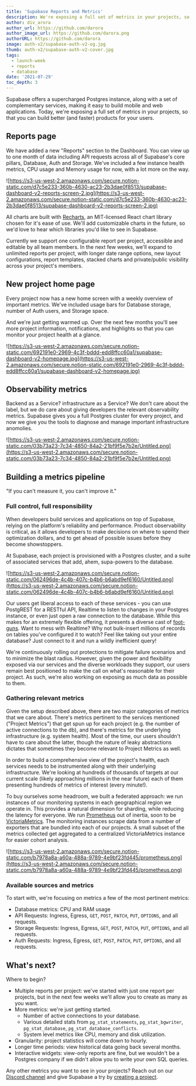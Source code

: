 ```yaml
---
title: 'Supabase Reports and Metrics'
description: We're exposing a full set of metrics in your projects, so that you can build better (and faster) products for your users.
author: div_arora
author_url: https://github.com/darora
author_image_url: https://github.com/darora.png
authorURL: https://github.com/darora
image: auth-v2/supabase-auth-v2-og.jpg
thumb: auth-v2/supabase-auth-v2-cover.jpg
tags:
  - launch-week
  - reports
  - database
date: '2021-07-29'
toc_depth: 3
---
```


Supabase offers a supercharged Postgres instance, along with a set of complementary services, making it easy to build mobile and web applications. 
Today, we're exposing a full set of metrics in your projects, so that you can build better (and faster) products for your users.

## Reports page

We have added a new "Reports" section to the Dashboard. You can view up to one month of data including 
API requests across all of Supabase's core pillars, 
Database, Auth and Storage. We've included a few instance health metrics, CPU usage and Memory usage for now, 
with a lot more on the way.

![https://s3-us-west-2.amazonaws.com/secure.notion-static.com/d7c5e233-360b-4630-ac23-2b3dae0f8513/supabase-dashboard-v2-reports-screen-2.jpg](https://s3-us-west-2.amazonaws.com/secure.notion-static.com/d7c5e233-360b-4630-ac23-2b3dae0f8513/supabase-dashboard-v2-reports-screen-2.jpg)

All charts are built with [Recharts](https://recharts.org/en-US), an MIT-licensed React chart library chosen for it's ease of use. 
We'll add customizable charts in the future, so we'd love to hear which libraries you'd like to see in Supabase. 

Currently we support one configurable report per project, accessible and editable by all team members. In the next few weeks, 
we'll expand to unlimited reports per project, with longer date range options, new layout configurations, report templates, 
stacked charts and private/public visibility across your project's members.

## New project home page

Every project now has a new home screen with a weekly overview of important metrics. We've included usage bars for Database storage, 
number of Auth users, and Storage space. 

And we're just getting warmed up. Over the next few months you'll see more project information, notifications, and highlights so 
that you can monitor your project health at a glance.

![https://s3-us-west-2.amazonaws.com/secure.notion-static.com/692191e0-2969-4c3f-bddd-edd8ffcc60a1/supabase-dashboard-v2-homepage.jpg](https://s3-us-west-2.amazonaws.com/secure.notion-static.com/692191e0-2969-4c3f-bddd-edd8ffcc60a1/supabase-dashboard-v2-homepage.jpg)

## Observability metrics

Backend as a Service? infrastructure as a Service? We don't care about the label, but we do care about giving developers the relevant
observability metrics. Supabase gives you a full Postgres cluster for every project, and now we give you the tools to diagnose and manage 
important infrastructure anomolies.

![https://s3-us-west-2.amazonaws.com/secure.notion-static.com/03b73a23-7c34-4850-84a2-21bf9f5e7b2e/Untitled.png](https://s3-us-west-2.amazonaws.com/secure.notion-static.com/03b73a23-7c34-4850-84a2-21bf9f5e7b2e/Untitled.png)

## Building a metrics pipeline

"If you can't measure it, you can't improve it."

### Full control, full responsibility

When developers build services and applications on top of Supabase, relying on the platform's reliability and performance. 
Product observability is critical, as it allows developers to make decisions on where to spend their optimization dollars, 
and to get ahead of possible issues before they become showstoppers.

At Supabase, each project is provisioned with a Postgres cluster, and a suite of associated services that add, ahem, 
supa-powers to the database. 

![https://s3-us-west-2.amazonaws.com/secure.notion-static.com/062496de-4c4b-407c-b4b6-b6abd9ef6160/Untitled.png](https://s3-us-west-2.amazonaws.com/secure.notion-static.com/062496de-4c4b-407c-b4b6-b6abd9ef6160/Untitled.png)

Our users get liberal access to each of these services - you can use PostgREST for a RESTful API, 
Realtime to listen to changes in your Postgres instance, or even just open a raw connection to the database. 
While this makes for an extremely flexible offering, it presents a diverse cast of [foot-guns](https://en.wiktionary.org/wiki/footgun). 
Want to mess with Realtime? Why not bulk-insert millions of records on tables you've configured it to watch? 
Feel like taking out your entire database? Just connect to it and run a wildly inefficient query!

We're continuously rolling out protections to mitigate failure scenarios and to minimize the blast radius. 
However, given the power and flexibility exposed via our services and the diverse workloads they support, 
our users remain best positioned to make the call on what's reasonable for their project. 
As such, we're also working on exposing as much data as possible to them.

### Gathering relevant metrics

Given the setup described above, there are two major categories of metrics that we care about. 
There's metrics pertinent to the services mentioned ("Project Metrics") that get spun up for each project 
(e.g. the number of active connections to the db), and there's metrics for the underlying infrastructure 
(e.g. system health). Most of the time, our users shouldn't have to care about the latter, 
though the nature of leaky abstractions dictates that sometimes they become relevant to Project Metrics as well.

In order to build a comprehensive view of the project's health, each services needs to be instrumented along with their 
underlying infrastructure. We're looking at hundreds of thousands of targets at our current scale 
(likely approaching millions in the near future) each of them presenting hundreds of metrics of interest (every minute!). 

To buy ourselves some headroom, we built a federated approach: we run instances of our monitoring systems in each 
geographical region we operate in. This provides a natural dimension for sharding, while reducing the latency for everyone. 
We run [Prometheus](https://prometheus.io/) out of inertia, soon to be [VictoriaMetrics](https://victoriametrics.com/). 
The monitoring instances scrape data from a number of exporters that are bundled into each of our projects. 
A small subset of the metrics collected get aggregated to a centralized VictoriaMetrics instance for easier cohort analysis.

![https://s3-us-west-2.amazonaws.com/secure.notion-static.com/b7978a8a-a60a-488a-9789-4e9bf23fd445/prometheus.png](https://s3-us-west-2.amazonaws.com/secure.notion-static.com/b7978a8a-a60a-488a-9789-4e9bf23fd445/prometheus.png)

### Available sources and metrics

To start with, we're focusing on metrics a few of the most pertinent metrics:

- Database metrics: CPU and RAM usage
- API Requests: Ingress, Egress, `GET`, `POST`, `PATCH`, `PUT`, `OPTIONS`, and all requests.
- Storage Requests: Ingress, Egress, `GET`, `POST`, `PATCH`, `PUT`, `OPTIONS`, and all requests.
- Auth Requests: Ingress, Egress, `GET`, `POST`, `PATCH`, `PUT`, `OPTIONS`, and all requests.

## What's next?

Where to begin?

- Multiple reports per project: we've started with just one report per projects, but in the next few weeks we'll allow you to create as many as you want.
- More metrics: we're just getting started.
    - Number of active connections to your database.
    - Various detailed stats from `pg_stat_statements`, `pg_stat_bgwriter`, `pg_stat_database`, `pg_stat_database_conflicts`.
    - System level metrics like CPU, memory and disk utilization.
- Granularity: project statistics will come down to hourly.
- Longer time periods: view historical data going back several months.
- Interactive widgets: view-only reports are fine, but we wouldn't be a Postgres company if we didn't allow you to write your own SQL queries.

Any other metrics you want to see in your projects? Reach out on our [Discord channel](https://discord.supabase.com/) and give Supabase a try by [creating a project](https://app.supabase.io/).
